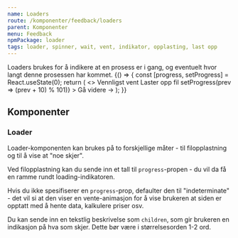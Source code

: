 ```yaml
---
name: Loaders
route: /komponenter/feedback/loaders
parent: Komponenter
menu: Feedback
npmPackage: loader
tags: loader, spinner, wait, vent, indikator, opplasting, last opp
---
```





<PageHeader>
  Loaders brukes for å indikere at en prosess er i gang, og eventuelt hvor langt
  denne prosessen har kommet.
</PageHeader>

<Playground>
  {() => {
    const [progress, setProgress] = React.useState(0);
    return (
      <>
        <Loader>Vennligst vent</Loader>
        <Loader progress={20}>Laster opp fil</Loader>
        <Loader progress={progress}>
          <SecondaryButton
            onClick={() => setProgress(prev => (prev + 10) % 101)}
          >
            Gå videre &rarr;
          </SecondaryButton>
        </Loader>
      </>
    );
  }}
</Playground>

## Komponenter

### Loader

<ImportStatement imports="Loader" />
<Props of={Loader} />

Loader-komponenten kan brukes på to forskjellige måter - til filopplastning og til å vise at "noe skjer".

Ved filopplastning kan du sende inn et tall til `progress`-propen - du vil da få en ramme rundt loading-indikatoren.

Hvis du ikke spesifiserer en `progress`-prop, defaulter den til "indeterminate" - det vil si at den viser en vente-animasjon for å vise brukeren at siden er opptatt med å hente data, kalkulere priser osv.

Du kan sende inn en tekstlig beskrivelse som `children`, som gir brukeren en indikasjon på hva som skjer. Dette bør være i størrelsesorden 1-2 ord.
